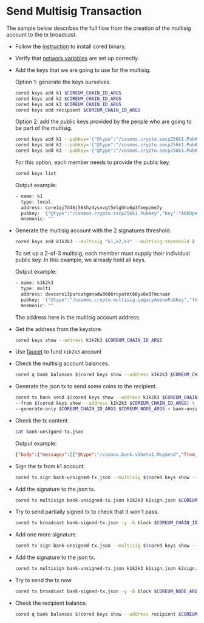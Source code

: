 # Send Multisig Transaction

The sample below describes the full flow from the creation of the multisig account to the tx broadcast.

* Follow the [instruction](cored.md) to install cored binary.

* Verify that [network variables](network-variables.md) are set up correctly.

* Add the keys that we are going to use for the multisig.

    Option 1: generate the keys ourselves.

    ```bash
    cored keys add k1 $COREUM_CHAIN_ID_ARGS
    cored keys add k2 $COREUM_CHAIN_ID_ARGS
    cored keys add k3 $COREUM_CHAIN_ID_ARGS
    cored keys add recipient $COREUM_CHAIN_ID_ARGS
    ```

    Option 2: add the public keys provided by the people who are going to be part of the multisig.

    ```bash
    cored keys add k1 --pubkey='{"@type":"/cosmos.crypto.secp256k1.PubKey","key":"A8kOpeBMbmri5rvLjlqN6kOuNzRVUnr2vtinCkKMmwKU"}' $COREUM_CHAIN_ID_ARGS
    cored keys add k2 --pubkey='{"@type":"/cosmos.crypto.secp256k1.PubKey","key":"Aul+q9bj3zZTADlKbLcpmn/roDj2d0DJIHIQiyCQM8Fk"}' $COREUM_CHAIN_ID_ARGS
    cored keys add k3 --pubkey='{"@type":"/cosmos.crypto.secp256k1.PubKey","key":"A3AcsNQ+FNwnUovxN/6/sa/vVN+Lc89IksZQKpLyAQ16"}' $COREUM_CHAIN_ID_ARGS
    ```

    For this option, each member needs to provide the public key.

    ```bash
    cored keys list
    ```

    Output example:

    ```bash
    - name: k1
      type: local
      address: core1qj7d46j56khz4ysvvgt5elghhu6p3fxepzme7y
      pubkey: '{"@type":"/cosmos.crypto.secp256k1.PubKey","key":"A8kOpeBMbmri5rvLjlqN6kOuNzRVUnr2vtinCkKMmwKU"}'
      mnemonic: ""
    ```

* Generate the multisig account with the 2 signatures threshold.

    ```bash
    cored keys add k1k2k3 --multisig "k1,k2,k3" --multisig-threshold 2 $COREUM_CHAIN_ID_ARGS
    ```

  To set up a 2-of-3 multisig, each member must supply their individual public key. In this example, we already hold all
  keys.

  Output example:

    ```bash
    - name: k1k2k3
      type: multi
      address: devcore13purcatgmnadw3606rcyatmt60ys6e37mcnaar
      pubkey: '{"@type":"/cosmos.crypto.multisig.LegacyAminoPubKey","threshold":2,"public_keys":[{"@type":"/cosmos.crypto.secp256k1.PubKey","key":"A8kOpeBMbmri5rvLjlqN6kOuNzRVUnr2vtinCkKMmwKU"},{"@type":"/cosmos.crypto.secp256k1.PubKey","key":"Aul+q9bj3zZTADlKbLcpmn/roDj2d0DJIHIQiyCQM8Fk"},{"@type":"/cosmos.crypto.secp256k1.PubKey","key":"A3AcsNQ+FNwnUovxN/6/sa/vVN+Lc89IksZQKpLyAQ16"}]}'
      mnemonic: ""
    ```

  The address here is the multisig account address.

* Get the address from the keystore.

    ```bash
    cored keys show --address k1k2k3 $COREUM_CHAIN_ID_ARGS
    ```
  
* Use [faucet](../tools-ecosystem/faucet.md) to fund `k1k2k3` account

* Check the multisig account balances.

    ```bash
    cored q bank balances $(cored keys show --address k1k2k3 $COREUM_CHAIN_ID_ARGS) $COREUM_CHAIN_ID_ARGS $COREUM_NODE_ARGS
    ```

* Generate the json tx to send some coins to the recipient.

    ```bash
    cored tx bank send $(cored keys show --address k1k2k3 $COREUM_CHAIN_ID_ARGS) $(cored keys show --address recipient $COREUM_CHAIN_ID_ARGS) 700$COREUM_DENOM \
    --from $(cored keys show --address k1k2k3 $COREUM_CHAIN_ID_ARGS) \
    --generate-only $COREUM_CHAIN_ID_ARGS $COREUM_NODE_ARGS > bank-unsigned-tx.json
    ```

* Check the tx content.

    ```bash
    cat bank-unsigned-tx.json
    ```
    Output example:
    ```json
    {"body":{"messages":[{"@type":"/cosmos.bank.v1beta1.MsgSend","from_address":"devcore13purcatgmnadw3606rcyatmt60ys6e37mcnaar","to_address":"devcore1lyru5pvjymya9xq0rsg406fss45sama8e9dqrs","amount":[{"denom":"dacore","amount":"700"}]}],"memo":"","timeout_height":"0","extension_options":[],"non_critical_extension_options":[]},"auth_info":{"signer_infos":[],"fee":{"amount":[{"denom":"dacore","amount":"300000000"}],"gas_limit":"200000","payer":"","granter":""}},"signatures":[]}
    ```

* Sign the tx from k1 account.

    ```bash
    cored tx sign bank-unsigned-tx.json --multisig $(cored keys show --address k1k2k3 $COREUM_CHAIN_ID_ARGS) --from k1 --output-document k1sign.json $COREUM_CHAIN_ID_ARGS $COREUM_NODE_ARGS
    ```

* Add the signature to the json tx.

    ```bash
    cored tx multisign bank-unsigned-tx.json k1k2k3 k1sign.json $COREUM_CHAIN_ID_ARGS $COREUM_NODE_ARGS > bank-signed-tx.json
    ```

* Try to send partially signed tx to check that it won't pass.

    ```bash
    cored tx broadcast bank-signed-tx.json -y -b block $COREUM_CHAIN_ID_ARGS $COREUM_NODE_ARGS 
    ```

* Add one more signature.

    ```bash
    cored tx sign bank-unsigned-tx.json --multisig $(cored keys show --address k1k2k3 $COREUM_CHAIN_ID_ARGS) --from k2 --output-document k2sign.json $COREUM_CHAIN_ID_ARGS $COREUM_NODE_ARGS
    ```

* Add the signature to the json tx.

    ```bash
    cored tx multisign bank-unsigned-tx.json k1k2k3 k1sign.json k2sign.json $COREUM_CHAIN_ID_ARGS $COREUM_NODE_ARGS > bank-signed-tx.json
    ```

* Try to send the tx now.

    ```bash
    cored tx broadcast bank-signed-tx.json -y -b block $COREUM_NODE_ARGS $COREUM_CHAIN_ID_ARGS
    ```

* Check the recipient balance.

    ```bash
    cored q bank balances $(cored keys show --address recipient $COREUM_CHAIN_ID_ARGS) $COREUM_CHAIN_ID_ARGS $COREUM_NODE_ARGS
    ```
